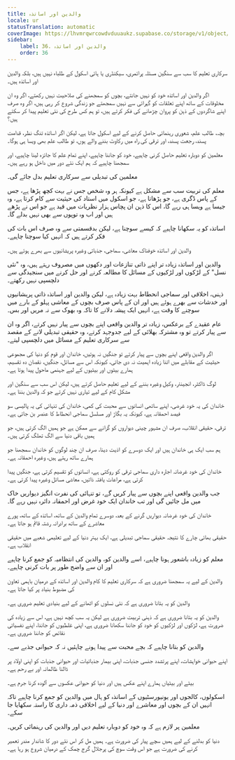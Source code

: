 ```yaml
---
title: والدین اور اساتذہ
locale: ur
statusTranslation: automatic
coverImage: https://lhvmrqwrcowdvduuaukz.supabase.co/storage/v1/object/public/strapi-uploads/small_cover-educacion-fundamental.webp-2d51a7828a2b1309555be27f7e2a61a0.webp
sidebar:
    label: 36. والدین اور اساتذہ
    order: 36
---
```

سرکاری تعلیم کا سب سے سنگین مسئلہ پرائمری، سیکنڈری یا ہائی اسکول کے طلباء نہیں ہیں، بلکہ والدین اور اساتذہ ہیں۔

اگر والدین اور اساتذہ خود کو نہیں جانتے، بچوں کو سمجھنے کی صلاحیت نہیں رکھتے، اگر وہ ان مخلوقات کے ساتھ اپنے تعلقات کو گہرائی سے نہیں سمجھتے جو زندگی شروع کر رہی ہیں، اگر وہ صرف اپنے شاگردوں کے ذہن کو پروان چڑھانے کی فکر کرتے ہیں، تو ہم کس طرح کی نئی تعلیم پیدا کر سکتے ہیں؟

بچہ، طالب علم، شعوری رہنمائی حاصل کرنے کے لیے اسکول جاتا ہے، لیکن اگر اساتذہ تنگ نظر، قدامت پسند، رجعت پسند، اور ترقی کی راہ میں رکاوٹ بننے والے ہوں، تو طالب علم بھی ویسا ہی ہوگا۔

معلمین کو دوبارہ تعلیم حاصل کرنی چاہیے، خود کو جاننا چاہیے، اپنے تمام علم کا جائزہ لینا چاہیے، اور سمجھنا چاہیے کہ ہم ایک نئے دور میں داخل ہو رہے ہیں۔

معلمین کی تبدیلی سے سرکاری تعلیم بدل جائے گی۔

معلم کی تربیت سب سے مشکل ہے کیونکہ ہر وہ شخص جس نے بہت کچھ پڑھا ہے، جس کے پاس ڈگری ہے، جو پڑھاتا ہے، جو اسکول میں استاد کی حیثیت سے کام کرتا ہے، وہ جیسا ہے ویسا ہی رہے گا، اس کا ذہن ان پچاس ہزار نظریات میں قید ہے جو اس نے پڑھے ہیں اور اب وہ توپوں سے بھی نہیں بدلے گا۔

اساتذہ کو یہ سکھانا چاہیے کہ کیسے سوچنا ہے، لیکن بدقسمتی سے وہ صرف اس بات کی فکر کرتے ہیں کہ انہیں کیا سوچنا چاہیے۔

والدین اور اساتذہ خوفناک معاشی، سماجی، جذباتی وغیرہ پریشانیوں سے بھرے ہوئے ہیں۔

والدین اور اساتذہ زیادہ تر اپنے ذاتی تنازعات اور دکھوں میں مصروف رہتے ہیں، وہ "نئی نسل" کے لڑکوں اور لڑکیوں کے مسائل کا مطالعہ کرنے اور حل کرنے میں سنجیدگی سے دلچسپی نہیں رکھتے۔

ذہنی، اخلاقی اور سماجی انحطاط بہت زیادہ ہے، لیکن والدین اور اساتذہ ذاتی پریشانیوں اور خدشات سے بھرے ہوئے ہیں اور ان کے پاس صرف بچوں کے معاشی پہلو کے بارے میں سوچنے کا وقت ہے، انہیں ایک پیشہ دلانے کا تاکہ وہ بھوک سے نہ مریں اور بس۔

عام عقیدے کے برعکس، زیادہ تر والدین واقعی اپنے بچوں سے پیار نہیں کرتے، اگر وہ ان سے پیار کرتے تو وہ مشترکہ بھلائی کے لیے جدوجہد کرتے، وہ حقیقی تبدیلی لانے کے مقصد سے سرکاری تعلیم کے مسائل میں دلچسپی لیتے۔

اگر والدین واقعی اپنے بچوں سے پیار کرتے تو جنگیں نہ ہوتیں، خاندان اور قوم کو دنیا کی مجموعی حیثیت کے مقابلے میں اتنا زیادہ اہمیت نہ دی جاتی، کیونکہ اس سے مسائل، جنگیں، نقصان دہ تقسیم، ہمارے بیٹوں اور بیٹیوں کے لیے جہنمی ماحول پیدا ہوتا ہے۔

لوگ ڈاکٹر، انجینئر، وکیل وغیرہ بننے کے لیے تعلیم حاصل کرتے ہیں، لیکن اس سب سے سنگین اور مشکل کام کے لیے تیاری نہیں کرتے جو کہ والدین بننا ہے۔

خاندان کی یہ خود غرضی، اپنے ساتھی انسانوں سے محبت کی کمی، خاندان کی تنہائی کی یہ پالیسی سو فیصد احمقانہ ہے، کیونکہ یہ بگاڑ اور مسلسل سماجی انحطاط کا عنصر بن جاتی ہے۔

ترقی، حقیقی انقلاب، صرف ان مشہور چینی دیواروں کو گرانے سے ممکن ہے جو ہمیں الگ کرتی ہیں، جو ہمیں باقی دنیا سے الگ تھلگ کرتی ہیں۔

ہم سب ایک ہی خاندان ہیں اور ایک دوسرے کو اذیت دینا، صرف ان چند لوگوں کو خاندان سمجھنا جو ہمارے ساتھ رہتے ہیں، وغیرہ احمقانہ ہے۔

خاندان کی خود غرضانہ اجارہ داری سماجی ترقی کو روکتی ہے، انسانوں کو تقسیم کرتی ہے، جنگیں پیدا کرتی ہے، مراعات یافتہ ذاتیں، معاشی مسائل وغیرہ پیدا کرتی ہے۔

جب والدین واقعی اپنے بچوں سے پیار کریں گے، تو تنہائی کی نفرت انگیز دیواریں خاک میں مل جائیں گی اور تب خاندان ایک خود غرض اور احمقانہ دائرہ نہیں رہے گا۔

خاندان کی خود غرضانہ دیواریں گرنے کے بعد، دوسرے تمام والدین کے ساتھ، اساتذہ کے ساتھ، پورے معاشرے کے ساتھ برادرانہ رشتہ قائم ہو جاتا ہے۔

حقیقی بھائی چارے کا نتیجہ حقیقی سماجی تبدیلی ہے، ایک بہتر دنیا کے لیے تعلیمی شعبے میں حقیقی انقلاب ہے۔

معلم کو زیادہ باشعور ہونا چاہیے، اسے والدین کو، والدین کی انتظامیہ کو جمع کرنا چاہیے اور ان سے واضح طور پر بات کرنی چاہیے۔

والدین کے لیے یہ سمجھنا ضروری ہے کہ سرکاری تعلیم کا کام والدین اور اساتذہ کے درمیان باہمی تعاون کی مضبوط بنیاد پر کیا جاتا ہے۔

والدین کو یہ بتانا ضروری ہے کہ نئی نسلوں کو اٹھانے کے لیے بنیادی تعلیم ضروری ہے۔

والدین کو یہ بتانا ضروری ہے کہ ذہنی تربیت ضروری ہے لیکن یہ سب کچھ نہیں ہے، اس سے زیادہ کی ضرورت ہے، لڑکوں اور لڑکیوں کو خود کو جاننا سکھانا ضروری ہے، اپنی غلطیوں کو جاننا، اپنے نفسیاتی نقائص کو جاننا ضروری ہے۔

والدین کو بتانا چاہیے کہ بچے محبت سے پیدا ہونے چاہئیں نہ کہ حیوانی جذبے سے۔

اپنے حیوانی خواہشات، اپنے پرتشدد جنسی جذبات، اپنی بیمار جذباتیات اور حیوانی جذبات کو اپنی اولاد پر ڈالنا ظالمانہ اور بے رحم ہے۔

بیٹے اور بیٹیاں ہمارے اپنے عکس ہیں اور دنیا کو حیوانی عکسوں سے آلودہ کرنا جرم ہے۔

اسکولوں، کالجوں اور یونیورسٹیوں کے اساتذہ کو ہال میں والدین کو جمع کرنا چاہیے تاکہ انہیں ان کے بچوں اور معاشرے اور دنیا کے لیے اخلاقی ذمہ داری کا راستہ سکھایا جا سکے۔

معلمین پر لازم ہے کہ وہ خود کو دوبارہ تعلیم دیں اور والدین کی رہنمائی کریں۔

دنیا کو بدلنے کے لیے ہمیں سچے پیار کی ضرورت ہے۔ ہمیں مل کر اس نئے دور کا شاندار مندر تعمیر کرنے کی ضرورت ہے جو اس وقت سوچ کی پرجلال گرج چمک کے درمیان شروع ہو رہا ہے۔

